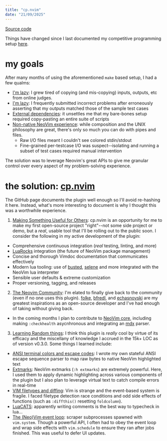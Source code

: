 ```yaml
---
title: "cp.nvim"
date: "21/09/2025"
---
```


[Source code](https://git.barrettruth.com)

Things have changed since I last documented my competitive programming setup [here](https://barrettruth.com/posts/software/my-cp-setup.html).

# my goals

After many months of using the aforementioned `make` based setup, I had a few qualms:

- <u>I'm lazy</u>: I grew tired of copying (and mis-copying) inputs, outputs, etc from online judges.
- <u>I'm lazy</u>: I frequently submitted incorrect problems after erroneously asserting that my outputs matched those of the sample test cases
- <u>External dependencies</u>: it unsettles me that my bare-bones setup required copy-pasting an entire suite of scripts
- <u>Non-native NeoVim experience</u>: while composition and the UNIX philosophy are great, there's only so much you can do with pipes and files.
     - Raw I/O files meant I couldn't see colored stdin/stdout
     - Fine-grained per-testcase I/O was suspect--isolating and running a subset of test cases required manual intervention

The solution was to leverage Neovim's great APIs to give me granular control over every aspect of my problem-solving experience.

# the solution: [cp.nvim](http://localhost:4321/posts/software/my-cp-setup.html)

The GitHub page documents the plugin well enough so I'll avoid re-hashing it here. Instead, what's more interesting to document is why I thought this was a worthwhile experience.

1. <u>Making Something Useful for Others</u>: cp.nvim is an opportunity for me to make my first open-source project "right"--not some side project or demo, but a *real*, usable tool that I'll be rolling out to the public soon. I consider the following in my active development of the plugin:

- Comprehensive continuous integration (*real* testing, linting, and more)
- [LuaRocks](https://luarocks.org/) integration (the future of NeoVim package management)
- Concise and thorough Vimdoc documentation that communicates effectively
- Modern lua tooling: use of [busted](https://lunarmodules.github.io/busted/), [selene](https://kampfkarren.github.io/selene/) and more integrated with the NeoVim lua interpreter
- Sensible user defaults & extreme customization
- Proper versioning, tagging, and releases

2. <u>The Neovim Community</u>: I'm elated to finally give back to the community (even if no one uses this plugin). [folke](https://github.com/folke), [bfredl](https://github.com/bfredl), and [echasnovski](https://github.com/echasnovski) are my greatest inspirations as an open-source developer and I've had enough of taking without giving back.
- In the coming months I plan to contribute to [NeoVim core](https://github.com/neovim/neovim), including making `:checkhealth` asycnhronous and integrating an [mdx](https://mdxjs.com/) parser.

3. <u>Learning Random things</u>: I think this plugin is *really* cool by virtue of its efficacy and the miscellany of knowledge I accrued in the 15k+ LOC as of version v0.3.0. Some things I learned include:

- <u>ANSI terminal colors and escape codes</u>: I wrote my own stateful ANSI escape sequence parser to map raw bytes to native NeoVim highlighted text
- <u>Extmarks</u>: NeoVim extmarks (`:h extmarks`) are extremely powerful. Here, I used them to apply dynamic highlighting across various components of the plugin but I also plan to leverage virtual text to catch compile errors in real-time
- <u>VIM filetypes and diffing</u>: Vim is strange and the event-based system is fragile. I faced filetype detection race conditions and odd side effects of functions (such as `:diffthis()` resetting `foldcolumn`).
- <u>[LuaCATS](https://github.com/LuaCATS)</u>: apparently writing comments is the best way to typecheck in lua...
- <u>The (Neo)Vim event loop</u>: scraper subprocesses spawned with `vim.system`. Though a powerful API, I often had to obey the event loop and wrap side effects with `vim.schedule` to ensure they ran after jobs finished. This was useful to defer UI updates.
